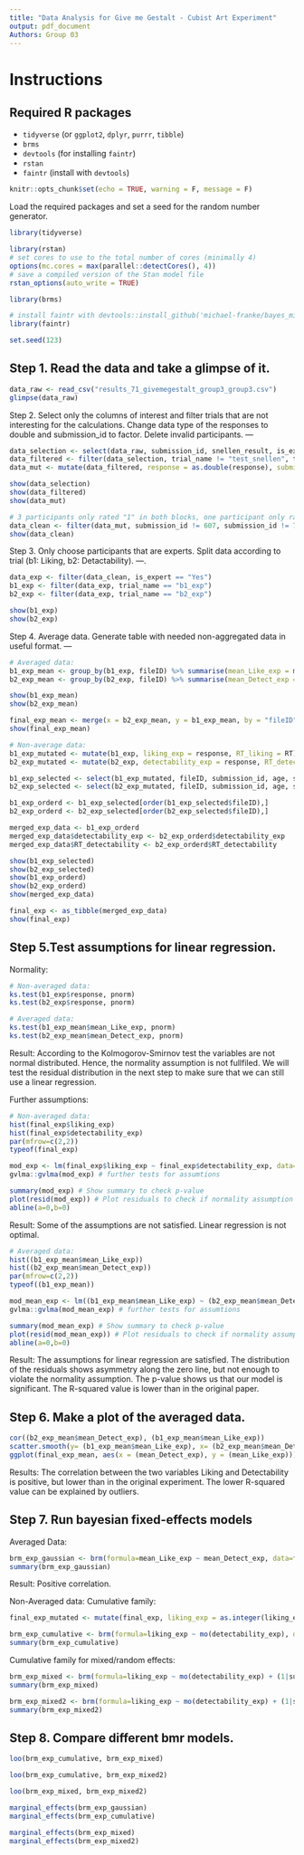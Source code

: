 ---
title: "Data Analysis for Give me Gestalt - Cubist Art Experiment"
output: pdf_document
Authors: Group 03
---

# Instructions

## Required R packages
* `tidyverse` (or `ggplot2`, `dplyr`, `purrr`, `tibble`)
* `brms`
* `devtools` (for installing `faintr`)
* `rstan`
* `faintr` (install with `devtools`)

```{r setup, include=FALSE}
knitr::opts_chunk$set(echo = TRUE, warning = F, message = F)
```

Load the required packages and set a seed for the random number generator.
```{r}
library(tidyverse)

library(rstan)
# set cores to use to the total number of cores (minimally 4)
options(mc.cores = max(parallel::detectCores(), 4))
# save a compiled version of the Stan model file
rstan_options(auto_write = TRUE)

library(brms)

# install faintr with devtools::install_github('michael-franke/bayes_mixed_regression_tutorial/faintr', build_vignettes = TRUE))
library(faintr)

set.seed(123)

```

Step 1. Read the data and take a glimpse of it.
---

```{r}
data_raw <- read_csv("results_71_givemegestalt_group3_group3.csv")
glimpse(data_raw)
```


Step 2. Select only the columns of interest and filter trials that are not interesting for the calculations.
Change data type of the responses to double and submission_id to factor. Delete invalid participants.
---

```{r}
data_selection <- select(data_raw, submission_id, snellen_result, is_expert, age, gender, trial_name, trial_number, fileID, response, RT, timeSpent, comments)
data_filtered <- filter(data_selection, trial_name != "test_snellen", trial_name != "b0_expert")
data_mut <- mutate(data_filtered, response = as.double(response), submission_id = factor(submission_id))

show(data_selection)
show(data_filtered)
show(data_mut)

# 3 participants only rated "1" in both blocks, one participant only rated "7", one gave a invalid input for the Snellen test, we exclude them:
data_clean <- filter(data_mut, submission_id != 607, submission_id != 736, submission_id != 475, submission_id != 480, submission_id != 726)
show(data_clean)

```

Step 3. Only choose participants that are experts.
Split data according to trial (b1: Liking, b2: Detactability).
---.
```{r}
data_exp <- filter(data_clean, is_expert == "Yes")
b1_exp <- filter(data_exp, trial_name == "b1_exp")
b2_exp <- filter(data_exp, trial_name == "b2_exp")

show(b1_exp)
show(b2_exp)
```

Step 4. Average data.
Generate table with needed non-aggregated data in useful format.
---
```{r}
# Averaged data:
b1_exp_mean <- group_by(b1_exp, fileID) %>% summarise(mean_Like_exp = mean(response))
b2_exp_mean <- group_by(b2_exp, fileID) %>% summarise(mean_Detect_exp = mean(response))

show(b1_exp_mean)
show(b2_exp_mean)

final_exp_mean <- merge(x = b2_exp_mean, y = b1_exp_mean, by = "fileID")
show(final_exp_mean)

# Non-average data:
b1_exp_mutated <- mutate(b1_exp, liking_exp = response, RT_liking = RT)
b2_exp_mutated <- mutate(b2_exp, detectability_exp = response, RT_detectability = RT)

b1_exp_selected <- select(b1_exp_mutated, fileID, submission_id, age, snellen_result, timeSpent, liking_exp, RT_liking)
b2_exp_selected <- select(b2_exp_mutated, fileID, submission_id, age, snellen_result, timeSpent, detectability_exp, RT_detectability)

b1_exp_orderd <- b1_exp_selected[order(b1_exp_selected$fileID),]
b2_exp_orderd <- b2_exp_selected[order(b2_exp_selected$fileID),]

merged_exp_data <- b1_exp_orderd
merged_exp_data$detectability_exp <- b2_exp_orderd$detectability_exp
merged_exp_data$RT_detectability <- b2_exp_orderd$RT_detectability

show(b1_exp_selected)
show(b2_exp_selected)
show(b1_exp_orderd)
show(b2_exp_orderd)
show(merged_exp_data)

final_exp <- as_tibble(merged_exp_data)
show(final_exp)

```

Step 5.Test assumptions for linear regression.
---
Normality: 
```{r}
# Non-averaged data:
ks.test(b1_exp$response, pnorm)
ks.test(b2_exp$response, pnorm)

# Averaged data:
ks.test(b1_exp_mean$mean_Like_exp, pnorm)
ks.test(b2_exp_mean$mean_Detect_exp, pnorm)
```
Result: According to the Kolmogorov-Smirnov test the variables are not normal distributed. Hence, the normality assumption is not fullfiled. We will test the residual distribution in the next step to make sure that we can still use a linear regression.

Further assumptions:
```{r}
# Non-averaged data:
hist(final_exp$liking_exp)
hist(final_exp$detectability_exp)
par(mfrow=c(2,2))
typeof(final_exp)

mod_exp <- lm(final_exp$liking_exp ~ final_exp$detectability_exp, data=final_exp) #linear regression model
gvlma::gvlma(mod_exp) # further tests for assumtions

summary(mod_exp) # Show summary to check p-value
plot(resid(mod_exp)) # Plot residuals to check if normality assumption is necessary
abline(a=0,b=0)
```
Result: Some of the assumptions are not satisfied. Linear regression is not optimal.

```{r}
# Averaged data: 
hist((b1_exp_mean$mean_Like_exp))
hist((b2_exp_mean$mean_Detect_exp))
par(mfrow=c(2,2))
typeof((b1_exp_mean))

mod_mean_exp <- lm((b1_exp_mean$mean_Like_exp) ~ (b2_exp_mean$mean_Detect_exp), data=final_exp_mean) # linear regression model
gvlma::gvlma(mod_mean_exp) # further tests for assumtions

summary(mod_mean_exp) # Show summary to check p-value
plot(resid(mod_mean_exp)) # Plot residuals to check if normality assumption is necessary
abline(a=0,b=0)
```
Result: The assumptions for linear regression are satisfied. The distribution of the residuals shows asymmetry along the zero line, but not enough to violate the normality assumption. The p-value shows us that our model is significant. The R-squared value is lower than in the original paper.

Step 6. Make a plot of the averaged data.
---
```{r}
cor((b2_exp_mean$mean_Detect_exp), (b1_exp_mean$mean_Like_exp))
scatter.smooth(y= (b1_exp_mean$mean_Like_exp), x= (b2_exp_mean$mean_Detect_exp), xlab = "Means Detection Scores", ylab = "Means Liking Scores")
ggplot(final_exp_mean, aes(x = (mean_Detect_exp), y = (mean_Like_exp))) + geom_point() + geom_smooth(method = "lm")
```
Results: The correlation between the two variables Liking and Detectability is positive, but lower than in the original experiment.
The lower R-squared value can be explained by outliers.

Step 7. Run bayesian fixed-effects models
---
Averaged Data:
```{r}
brm_exp_gaussian <- brm(formula=mean_Like_exp ~ mean_Detect_exp, data=final_exp_mean, family = "gaussian")
summary(brm_exp_gaussian)
```
Result: Positive correlation.

Non-Averaged data:
Cumulative family:
```{r}
final_exp_mutated <- mutate(final_exp, liking_exp = as.integer(liking_exp), detectability_exp = as.integer(detectability_exp))

brm_exp_cumulative <- brm(formula=liking_exp ~ mo(detectability_exp), data=final_exp_mutated, family = "cumulative")
summary(brm_exp_cumulative)
```
Cumulative family for mixed/random effects:
```{r}
brm_exp_mixed <- brm(formula=liking_exp ~ mo(detectability_exp) + (1|submission_id), data=final_exp_mutated, family = "cumulative")
summary(brm_exp_mixed)
```

```{r}
brm_exp_mixed2 <- brm(formula=liking_exp ~ mo(detectability_exp) + (1|submission_id) + (1|fileID), data=final_exp_mutated, family = "cumulative")
summary(brm_exp_mixed2)
```

Step 8. Compare different bmr models.
---
```{r}

loo(brm_exp_cumulative, brm_exp_mixed)

```

```{r}

loo(brm_exp_cumulative, brm_exp_mixed2)

```

```{r}

loo(brm_exp_mixed, brm_exp_mixed2)

```


```{r}
marginal_effects(brm_exp_gaussian)
marginal_effects(brm_exp_cumulative)

marginal_effects(brm_exp_mixed)
marginal_effects(brm_exp_mixed2)

```
